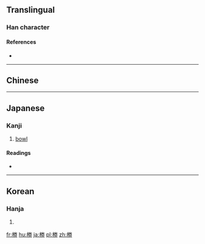 ==Translingual==

===Han character===
{{Han char|rn=75|rad=木|as=08|sn=12|four=|canj=DFQS|ids=⿰木劵}}

====References====
* {{Han ref|kx=0537.131|hdz=21235.021|uh=6926|ud=26918}}

----

==Chinese==
{{zh-see|棬|v}}

----

==Japanese==

===Kanji===
{{ja-kanji|grade=|rs=木08}}

# [[bowl]]

====Readings====
* {{ja-readings|on=[[けん]] (ken)|kun=}}

----

==Korean==

===Hanja===
{{ko-hanja|hangeul=권|eumhun=|rv=gwon|mr=kwŏn|y=kwen}}

# {{defn|lang=ko|sort=木08}}

[[fr:椦]]
[[hu:椦]]
[[ja:椦]]
[[pl:椦]]
[[zh:椦]]